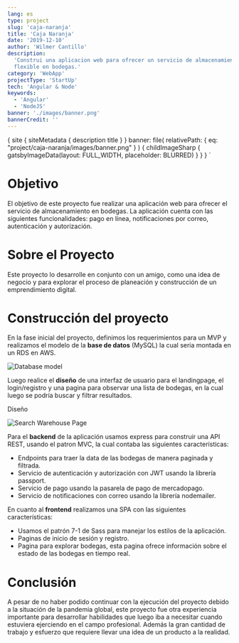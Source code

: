 ```yaml
---
lang: es
type: project
slug: 'caja-naranja'
title: 'Caja Naranja'
date: '2019-12-10'
author: 'Wilmer Cantillo'
description:
  'Construi una aplicacion web para ofrecer un servicio de almacenamiento
  flexible en bodegas.'
category: 'WebApp'
projectType: 'StartUp'
tech: 'Angular & Node'
keywords:
  - 'Angular'
  - 'NodeJS'
banner: './images/banner.png'
bannerCredit: ''
---
```


  {
    site {
      siteMetadata {
        description
        title
      }
    }
    banner: file(
      relativePath: { eq: "project/caja-naranja/images/banner.png" }
    ) {
      childImageSharp {
        gatsbyImageData(layout: FULL_WIDTH, placeholder: BLURRED)
      }
    }
  }
`

# Objetivo

<PAfterHeading>
  El objetivo de este proyecto fue realizar una aplicación web para ofrecer el
  servicio de almacenamiento en bodegas. La aplicación cuenta con las siguientes
  funcionalidades: pago en línea, notificaciones por correo, autenticación y
  autorización.
</PAfterHeading>

# Sobre el Proyecto

<PAfterHeading>
  Este proyecto lo desarrolle en conjunto con un amigo, como una idea de negocio
  y para explorar el proceso de planeación y construcción de un emprendimiento
  digital.
</PAfterHeading>

# Construcción del proyecto

<PAfterHeading>
  En la fase inicial del proyecto, definimos los requerimientos para un MVP y
  realizamos el modelo de la <b>base de datos</b> (MySQL) la cual seria montada
  en un RDS en AWS.
</PAfterHeading>

![Database model](./images/db-model.png)

Luego realice el **diseño** de una interfaz de usuario para el landingpage, el
login/registro y una pagina para observar una lista de bodegas, en la cual luego
se podría buscar y filtrar resultados.

<Link
  target="_blank"
  href="https://www.figma.com/file/1SAUghYzdS9fmC4LVDnCjh/caja-Naranja?node-id=0%3A1"
>
  <Badge
    variant="subtle"
    colorScheme="black"
    textTransform="capitalize"
    float="right"
    display="flex"
    alignItems="center"
  >
    <Text marginRight="0.4rem">Diseño</Text>
    <FaExternalLinkAlt />
  </Badge>
</Link>

![Search Warehouse Page](./images/search-warehouse.png)

Para el **backend** de la aplicación usamos express para construir una API REST,
usando el patron MVC, la cual contaba las siguientes características:

- Endpoints para traer la data de las bodegas de manera paginada y filtrada.
- Servicio de autenticación y autorización con JWT usando la librería passport.
- Servicio de pago usando la pasarela de pago de mercadopago.
- Servicio de notificaciones con correo usando la librería nodemailer.

En cuanto al **frontend** realizamos una SPA con las siguientes características:

- Usamos el patrón 7-1 de Sass para manejar los estilos de la aplicación.
- Paginas de inicio de sesión y registro.
- Pagina para explorar bodegas, esta pagina ofrece información sobre el estado
  de las bodegas en tiempo real.

# Conclusión

<PAfterHeading>
  A pesar de no haber podido continuar con la ejecución del proyecto debido a la
  situación de la pandemia global, este proyecto fue otra experiencia importante
  para desarrollar habilidades que luego iba a necesitar cuando estuviera
  ejerciendo en el campo profesional. Además la gran cantidad de trabajo y
  esfuerzo que requiere llevar una idea de un producto a la realidad.
</PAfterHeading>
